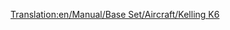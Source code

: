 [[Translation:en/Manual/Base Set/Aircraft/Kelling K6]]

{{en/Manual/Base Set/Aircraft/Aircraft|Name=Kelling K6
|Image=[[File:en/Manual/Base Set/Aircraft/KellingK6.png|Kelling K6]]
|Cost=36.914 (73,828)
|Speed=947 kph (592 MPH)
|Annual=5.906 (11,812)
|Designed=2026
|Lifespan=22
|Capacity=110 passengers & 25 bags of mail
|Description=Fictional futuristic plane. Kelling is an unknown company, only making a Diesel in Tropical.
|Real-life=Fictional
}}